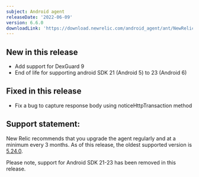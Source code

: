 ```yaml
---
subject: Android agent
releaseDate: '2022-06-09'
version: 6.6.0
downloadLink: 'https://download.newrelic.com/android_agent/ant/NewRelic_Android_Agent_6.6.0.zip'
---
```


## New in this release

* Add support for DexGuard 9
* End of life for supporting android SDK 21 (Android 5) to 23 (Android 6)

## Fixed in this release

* Fix a bug to capture response body using noticeHttpTransaction method

## Support statement:

New Relic recommends that you upgrade the agent regularly and at a minimum every 3 months. As of this release, the oldest supported version is [5.24.0](https://docs.newrelic.com/docs/release-notes/mobile-release-notes/android-release-notes/android-5240).

<Callout variant="important">
  Please note, support for Android SDK 21-23 has been removed in this release.
</Callout>
